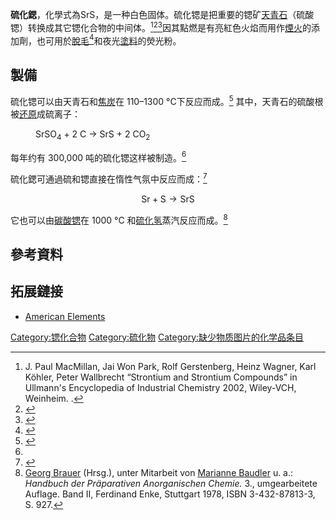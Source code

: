 {{chembox
| verifiedrevid = 382666003
| Reference=<ref>[http://cameochemicals.noaa.gov/chemical/21036 Strontium sulfide] {{Wayback|url=http://cameochemicals.noaa.gov/chemical/21036 |date=20090424075854 }}, cameochemicals.noaa.gov</ref>
| ImageFile = NaCl polyhedra.svg
| IUPACName = 
|   OtherNames = 
| Section1 = {{Chembox Identifiers
|   CASNo = 1314-96-1
|    CASNo_Ref = {{cascite}}
|   PubChem = 
| SMILES = [S-2].[Sr+2]
  }}
| Section2 = {{Chembox Properties
|   Formula = SrS
|   MolarMass = 119.68
|   Appearance = 白色固体<ref name="brauer" />
|   Density = 3.65 g/cm<sup>3</sup><ref name="brauer" />
|   MeltingPt = 2226°C<ref name="W. M. Haynes, David R. Lide, Thomas J. Bruno" />
|   BoilingPt = 
|   Solubility = 微溶<ref name="W. M. Haynes, David R. Lide, Thomas J. Bruno">{{cite book| author= W. M. Haynes, David R. Lide, Thomas J. Bruno | title= CRC Handbook of Chemistry and Physics 2012-2013 | publisher= CRC Press | ISBN = 143988049-2 | date= 2012 | pages = 4-92 }}</ref>
|   SolubleOther =遇[[酸|酸]]分解<br />可溶于乙醇<ref name="W. M. Haynes, David R. Lide, Thomas J. Bruno" />
  }}
| Section3 = {{Chembox Structure
|   CrystalStruct = [[岩鹽|岩鹽]]（立方晶系），[[皮尔逊符号|cF8]]
|   SpaceGroup = Fm<u style="text-decoration:overline">3</u>m, No. 225
|   Coordination = 八面體 （Sr<sup>2+</sup>）；八面體（S<sup>2–</sup>）
|   LattConst_a = 
  }}| Section7 = {{Chembox Hazards
|   ExternalMSDS = [http://msds.chem.ox.ac.uk/ST/strontium_sulfide.html External MSDS]
|   EUIndex = 沒列出
|   EUClass = 
|   RPhrases = 
|   SPhrases = 
|   NFPA-H = 
|   NFPA-F = 
|   NFPA-R = 
|   NFPA-O = 
  }}
| Section8 = {{Chembox Related
|   OtherAnions = [[氧化鍶|氧化鍶]]<br />[[硒化锶|硒化锶]]<br />[[碲化锶|碲化锶]]
|   OtherCations = [[硫化铍|硫化铍]]<br />[[硫化鎂|硫化鎂]]<br/>[[硫化鈣|硫化鈣]]<br/>[[硫化鋇|硫化鋇]]
|   OtherFunctn = 
|    Function = 
|   OtherCpds = [[硫酸锶|硫酸锶]]
  }}
}}

'''硫化鍶'''，化學式為SrS，是一种白色固体。硫化锶是把重要的锶矿[[天青石|天青石]]（硫酸锶）转换成其它锶化合物的中间体。<ref name=Ullmann>J. Paul MacMillan, Jai Won Park, Rolf Gerstenberg, Heinz Wagner, Karl Köhler, Peter Wallbrecht  “Strontium and Strontium Compounds” in Ullmann's Encyclopedia of Industrial Chemistry 2002, Wiley-VCH, Weinheim. {{DOI|10.1002/14356007.a25_321}}.</ref><ref name=Celestine>{{Cite web |url=https://www.mindat.org/min-927.html |title=存档副本 |access-date=2021-06-26 |archive-date=2021-10-20 |archive-url=https://web.archive.org/web/20211020002707/https://www.mindat.org/min-927.html |dead-url=no }}</ref><ref name=IMA>{{Cite web |url=https://www.ima-mineralogy.org/Minlist.htm |title=存档副本 |access-date=2021-06-26 |archive-date=2021-12-20 |archive-url=https://web.archive.org/web/20211220223545/https://www.ima-mineralogy.org/Minlist.htm |dead-url=no }}</ref>因其點燃是有亮紅色火焰而用作[[煙火|煙火]]的添加劑，也可用於[[脫毛|脫毛]]<ref name="Robert E. Krebs">{{cite book| author= Robert E. Krebs | title= The History And Use of Our Earth's Chemical Elements: A Reference Guide | url= https://archive.org/details/historyuseofoure0000kreb | publisher= Greenwood Publishing Group | ISBN = 031333438-2 | date= 2006 |page = [https://archive.org/details/historyuseofoure0000kreb/page/n105 78] }}</ref>和夜光[[塗料|塗料]]的熒光粉。 

== 製備 ==
硫化锶可以由天青石和[[焦炭|焦炭]]在 110–1300 °C下反应而成。<ref name=hydrometallurgy>{{cite journal |journal= Hydrometallurgy |volume= 84 |issue= 3–4 |year= 2006 |pages= 239–246 |title= Dissolution kinetics of celestite (SrSO<sub>4</sub>) in HCl solution with BaCl<sub>2</sub> |first1= Salih |last1= Aydoğan |first2= Murat |last2= Erdemoğlu |first3= Ali |last3= Aras |first4= Gökhan |last4= Uçar |first5= Alper |last5= Özkan |doi= 10.1016/j.hydromet.2006.06.001 }}</ref> 其中，天青石的硫酸根被[[还原|还原]]成硫离子：
:SrSO<sub>4</sub>  + 2 C   →   SrS  +  2 CO<sub>2</sub>
每年约有 300,000 吨的硫化锶这样被制造。<ref name=Ullmann/>

硫化鍶可通過硫和锶直接在惰性气氛中反应而成：<ref name="Richard C. Ropp">{{cite book| author= Richard C. Ropp | title= Encyclopedia of the Alkaline Earth Compounds | publisher= Newnes | ISBN = 044459553-8 | date= 2012 | page = 140 }}</ref>
:<math>\mathrm{Sr + S \rightarrow SrS}</math>

它也可以由[[碳酸锶|碳酸锶]]在 1000 °C 和[[硫化氢|硫化氢]]蒸汽反应而成。<ref name="brauer">[[Georg_Brauer|Georg Brauer]] (Hrsg.), unter Mitarbeit von [[Marianne_Baudler|Marianne Baudler]] u. a.: ''Handbuch der Präparativen Anorganischen Chemie.'' 3., umgearbeitete Auflage. Band II, Ferdinand Enke, Stuttgart 1978, ISBN 3-432-87813-3, S. 927.</ref>

== 參考資料 ==
{{reflist}}

==拓展鏈接==
* [https://web.archive.org/web/20110707133424/http://www.americanelements.com/srsf.html American Elements]

{{鍶化合物}}
{{硫化物}}
[[Category:锶化合物|Category:锶化合物]]
[[Category:硫化物|Category:硫化物]]
[[Category:缺少物质图片的化学品条目|Category:缺少物质图片的化学品条目]]